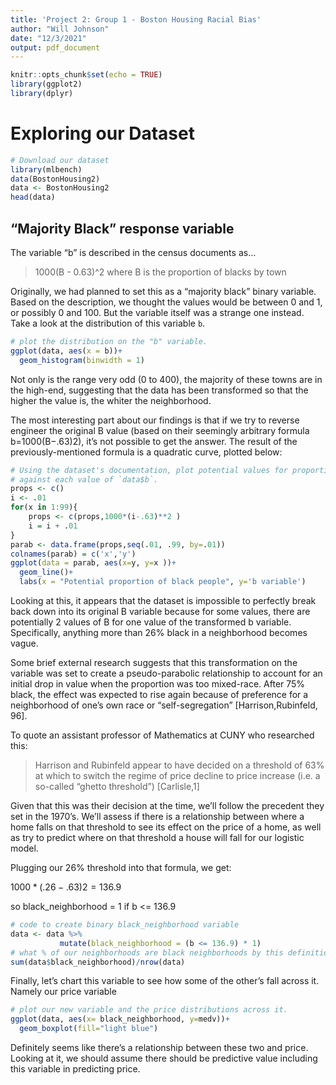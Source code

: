 ```yaml
---
title: 'Project 2: Group 1 - Boston Housing Racial Bias'
author: "Will Johnson"
date: "12/3/2021"
output: pdf_document
---
```


```r
knitr::opts_chunk$set(echo = TRUE)
library(ggplot2)
library(dplyr)
```

# Exploring our Dataset

```r
# Download our dataset
library(mlbench)
data(BostonHousing2)
data <- BostonHousing2
head(data)
```



## "Majority Black" response variable

The variable "b" is described in the census documents as...

> 1000(B - 0.63)^2 where B is the proportion of blacks by town

Originally, we had planned to set this as a “majority black” binary variable. Based on the description, we thought the values would be between 0 and 1, or possibly 0 and 100. But the variable itself was a strange one instead. Take a look at the distribution of this variable `b`. 

```r
# plot the distribution on the "b" variable. 
ggplot(data, aes(x = b))+
  geom_histogram(binwidth = 1)
```
Not only is the range very odd (0 to 400), the majority of these towns are in the high-end, suggesting that the data has been transformed so that the higher the value is, the whiter the neighborhood.

The most interesting part about our findings is that if we try to reverse engineer the original B value (based on their seemingly arbitrary formula b=1000(B−.63)2), it’s not possible to get the answer. The result of the previously-mentioned formula is a quadratic curve, plotted below:

```r
# Using the dataset's documentation, plot potential values for proportions of black people
# against each value of `data$b`. 
props <- c()
i <- .01
for(x in 1:99){
    props <- c(props,1000*(i-.63)**2 )
    i = i + .01
}
parab <- data.frame(props,seq(.01, .99, by=.01))
colnames(parab) = c('x','y')
ggplot(data = parab, aes(x=y, y=x ))+
  geom_line()+
  labs(x = "Potential proportion of black people", y='b variable')

```

Looking at this, it appears that the dataset is impossible to perfectly break back down into its original B variable because for some values, there are potentially 2 values of B for one value of the transformed b variable. Specifically, anything more than 26% black in a neighborhood becomes vague.


Some brief external research suggests that this transformation on the variable was set to create a pseudo-parabolic relationship to account for an initial drop in value when the proportion was too mixed-race. After 75% black, the effect was expected to rise again because of preference for a neighborhood of one’s own race or “self-segregation” [Harrison,Rubinfeld, 96].

To quote an assistant professor of Mathematics at CUNY who researched this:

> Harrison and Rubinfeld appear to have decided on a threshold of 63% at which to switch the regime of price decline to price increase (i.e. a so-called “ghetto threshold”) [Carlisle,1]


Given that this was their decision at the time, we’ll follow the precedent they set in the 1970’s. We’ll assess if there is a relationship between where a home falls on that threshold to see its effect on the price of a home, as well as try to predict where on that threshold a house will fall for our logistic model.

Plugging our 26% threshold into that formula, we get:

$1000*(.26−.63)2=136.9$

so black_neighborhood = 1 if b <= 136.9

```r
# code to create binary black_neighborhood variable
data <- data %>% 
           mutate(black_neighborhood = (b <= 136.9) * 1)
# what % of our neighborhoods are black neighborhoods by this definition? 
sum(data$black_neighborhood)/nrow(data)
```

Finally, let’s chart this variable to see how some of the other’s fall across it. Namely our price variable

```r
# plot our new variable and the price distributions across it. 
ggplot(data, aes(x= black_neighborhood, y=medv))+
  geom_boxplot(fill="light blue")

```


Definitely seems like there’s a relationship between these two and price. Looking at it, we should assume there should be predictive value including this variable in predicting price.




